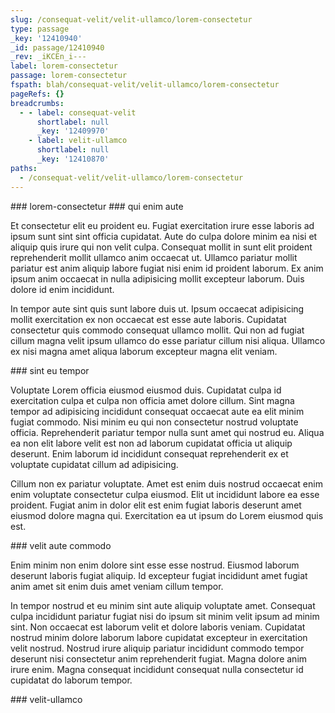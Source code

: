 ```yaml
---
slug: /consequat-velit/velit-ullamco/lorem-consectetur
type: passage
_key: '12410940'
_id: passage/12410940
_rev: _iKCEn_i---
label: lorem-consectetur
passage: lorem-consectetur
fspath: blah/consequat-velit/velit-ullamco/lorem-consectetur
pageRefs: {}
breadcrumbs:
  - - label: consequat-velit
      shortlabel: null
      _key: '12409970'
    - label: velit-ullamco
      shortlabel: null
      _key: '12410870'
paths:
  - /consequat-velit/velit-ullamco/lorem-consectetur
---
```


<NuggetArea>
<Passage slug="/consequat-velit/velit-ullamco/lorem-consectetur" type="passage" _key="12410940" _id="passage/12410940" _rev="_iKCEn_i---" label="lorem-consectetur" passage="lorem-consectetur" fspath="blah/consequat-velit/velit-ullamco/lorem-consectetur" paths="/consequat-velit/velit-ullamco/lorem-consectetur">
<NuggetBody>
### lorem-consectetur

</NuggetBody>
<Breadcrumbs>
<Crumbs>
<Crumb _key="12409970" label="consequat-velit" /><Crumb _key="12410870" label="velit-ullamco" />
</Crumbs>
</Breadcrumbs>
</Passage>

<NuggetsInbound>
</NuggetsInbound>
<NuggetsOutbound>
<Nugget direction="outbound" type="nugget" _key="d7a196d0-c6ed-43e1-812f-9db68efb0162" _id="nugget/d7a196d0-c6ed-43e1-812f-9db68efb0162" _rev="_iKCEn_i--_" fspath="blah/consequat-velit/velit-ullamco/lorem-consectetur/qui-enim-aute.md" label="qui enim aute" paths="/consequat-velit/velit-ullamco/lorem-consectetur/qui-enim-aute" slug="/consequat-velit/velit-ullamco/lorem-consectetur/qui-enim-aute">
<NuggetBody>
### qui enim aute

Et consectetur elit eu proident eu. Fugiat exercitation irure esse laboris ad ipsum sunt sint sint officia cupidatat. Aute do culpa dolore minim ea nisi et aliquip quis irure qui non velit culpa. Consequat mollit in sunt elit proident reprehenderit mollit ullamco anim occaecat ut. Ullamco pariatur mollit pariatur est anim aliquip labore fugiat nisi enim id proident laborum. Ex anim ipsum anim occaecat in nulla adipisicing mollit excepteur laborum. Duis dolore id enim incididunt.

In tempor aute sint quis sunt labore duis ut. Ipsum occaecat adipisicing mollit exercitation ex non occaecat est esse aute laboris. Cupidatat consectetur quis commodo consequat ullamco mollit. Qui non ad fugiat cillum magna velit ipsum ullamco do esse pariatur cillum nisi aliqua. Ullamco ex nisi magna amet aliqua laborum excepteur magna elit veniam.

</NuggetBody>
</Nugget>

<Nugget direction="outbound" type="nugget" _key="938bf3be-8197-4103-8a95-90fbf3505e65" _id="nugget/938bf3be-8197-4103-8a95-90fbf3505e65" _rev="_iKCEn_i--A" fspath="blah/consequat-velit/velit-ullamco/lorem-consectetur/sint-eu-tempor.md" label="sint eu tempor" paths="/consequat-velit/velit-ullamco/lorem-consectetur/sint-eu-tempor" slug="/consequat-velit/velit-ullamco/lorem-consectetur/sint-eu-tempor">
<NuggetBody>
### sint eu tempor

Voluptate Lorem officia eiusmod eiusmod duis. Cupidatat culpa id exercitation culpa et culpa non officia amet dolore cillum. Sint magna tempor ad adipisicing incididunt consequat occaecat aute ea elit minim fugiat commodo. Nisi minim eu qui non consectetur nostrud voluptate officia. Reprehenderit pariatur tempor nulla sunt amet qui nostrud eu. Aliqua ea non elit labore velit est non ad laborum cupidatat officia ut aliquip deserunt. Enim laborum id incididunt consequat reprehenderit ex et voluptate cupidatat cillum ad adipisicing.

Cillum non ex pariatur voluptate. Amet est enim duis nostrud occaecat enim enim voluptate consectetur culpa eiusmod. Elit ut incididunt labore ea esse proident. Fugiat anim in dolor elit est enim fugiat laboris deserunt amet eiusmod dolore magna qui. Exercitation ea ut ipsum do Lorem eiusmod quis est.

</NuggetBody>
</Nugget>

<Nugget direction="outbound" type="nugget" _key="360fc8c1-01c0-462d-9ed7-8678bd8681d3" _id="nugget/360fc8c1-01c0-462d-9ed7-8678bd8681d3" _rev="_iKCEn_m---" fspath="blah/consequat-velit/velit-ullamco/lorem-consectetur/velit-aute-commodo.md" label="velit aute commodo" paths="/consequat-velit/velit-ullamco/lorem-consectetur/velit-aute-commodo" slug="/consequat-velit/velit-ullamco/lorem-consectetur/velit-aute-commodo">
<NuggetBody>
### velit aute commodo

Enim minim non enim dolore sint esse esse nostrud. Eiusmod laborum deserunt laboris fugiat aliquip. Id excepteur fugiat incididunt amet fugiat anim amet sit enim duis amet veniam cillum tempor.

In tempor nostrud et eu minim sint aute aliquip voluptate amet. Consequat culpa incididunt pariatur fugiat nisi do ipsum sit minim velit ipsum ad minim sint. Non occaecat est laborum velit et dolore laboris veniam. Cupidatat nostrud minim dolore laborum labore cupidatat excepteur in exercitation velit nostrud. Nostrud irure aliquip pariatur incididunt commodo tempor deserunt nisi consectetur anim reprehenderit fugiat. Magna dolore anim irure enim. Magna consequat incididunt consequat nulla consectetur id cupidatat do laborum tempor.

</NuggetBody>
</Nugget>

</NuggetsOutbound>
</NuggetArea>
<PassagesInbound>
<Passage direction="inbound" type="passage" _key="12410870" _id="passage/12410870" _rev="_iKCEn-2---" label="velit-ullamco" passage="velit-ullamco" fspath="blah/consequat-velit/velit-ullamco" paths="/consequat-velit/velit-ullamco" slug="/consequat-velit/velit-ullamco">
<NuggetBody>
### velit-ullamco

</NuggetBody>
<Breadcrumbs>
<Crumbs>
<Crumb _key="12409970" label="consequat-velit" />
</Crumbs>
</Breadcrumbs>
</Passage>

</PassagesInbound>
<PassagesOutbound>
</PassagesOutbound>